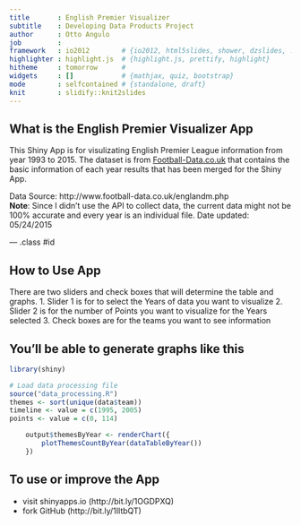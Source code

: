```yaml
---
title       : English Premier Visualizer 
subtitle    : Developing Data Products Project
author      : Otto Angulo
job         : 
framework   : io2012        # {io2012, html5slides, shower, dzslides, ...}
highlighter : highlight.js  # {highlight.js, prettify, highlight}
hitheme     : tomorrow      # 
widgets     : []            # {mathjax, quiz, bootstrap}
mode        : selfcontained # {standalone, draft}
knit        : slidify::knit2slides
---
```


## What is the English Premier Visualizer App

This Shiny App is for visulizating English Premier League information from year 1993 to 2015.
The dataset is from [Football-Data.co.uk](http://www.football-data.co.uk/englandm.php) that contains the basic information of each year results that has been merged for the Shiny App.  

Data Source: http://www.football-data.co.uk/englandm.php  
**Note**: Since I didn't use the API to collect data, the current data might not be 100% accurate and every year is an individual file.
Date updated: 05/24/2015 

--- .class #id 

## How to Use App

There are two sliders and check boxes that will determine the table and graphs.
1. Slider 1 is for to select the Years of data you want to visualize
2. Slider 2 is for the number of Points you want to visualize for the Years selected
3. Check boxes are for the teams you want to see information

## You'll be able to generate graphs like this

```r
library(shiny)

# Load data processing file
source("data_processing.R")
themes <- sort(unique(data$team))
timeline <- value = c(1995, 2005)
points <- value = c(0, 114)

    output$themesByYear <- renderChart({
        plotThemesCountByYear(dataTableByYear())
    })

```

## To use or improve the App

- visit shinyapps.io (http://bit.ly/1OGDPXQ)
- fork GitHub (http://bit.ly/1IltbQT)





